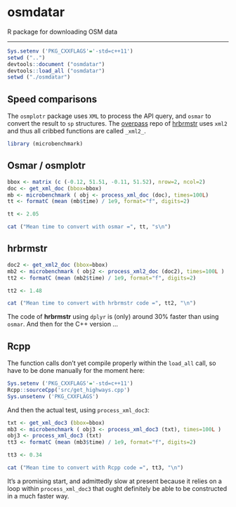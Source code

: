 # osmdatar
R package for downloading OSM data

------

```r
Sys.setenv ('PKG_CXXFLAGS'='-std=c++11')
setwd ("..")
devtools::document ("osmdatar")
devtools::load_all ("osmdatar")
setwd ("./osmdatar")
```

## Speed comparisons

The `osmplotr` package uses `XML` to process the API query, and `osmar` to
convert the result to `sp` structures. The
[overpass](https://github.com/hrbrmstr/overpass/) repo of 
[hrbrmstr](https://github.com/hrbrmstr) uses `xml2` and thus all cribbed
functions are called `_xml2_`.

```r
library (microbenchmark)
```

## Osmar / osmplotr

```r
bbox <- matrix (c (-0.12, 51.51, -0.11, 51.52), nrow=2, ncol=2)
doc <- get_xml_doc (bbox=bbox)
mb <- microbenchmark ( obj <- process_xml_doc (doc), times=100L)
tt <- formatC (mean (mb$time) / 1e9, format="f", digits=2)
```
```r
tt <- 2.05
```
```r
cat ("Mean time to convert with osmar =", tt, "s\n")
```

## hrbrmstr

```r
doc2 <- get_xml2_doc (bbox=bbox)
mb2 <- microbenchmark ( obj2 <- process_xml2_doc (doc2), times=100L )
tt2 <- formatC (mean (mb2$time) / 1e9, format="f", digits=2)
```
```r
tt2 <- 1.48
```
```r
cat ("Mean time to convert with hrbrmstr code =", tt2, "\n")
```

The code of **hrbrmstr** using `dplyr` is (only) around 30% faster than using
`osmar`. And then for the C++ version ...

## Rcpp

The function calls don't yet compile properly within the `load_all` call, so
have to be done manually for the moment here:
```r
Sys.setenv ('PKG_CXXFLAGS'='-std=c++11')
Rcpp::sourceCpp('src/get_highways.cpp')
Sys.unsetenv ('PKG_CXXFLAGS')
```

And then the actual test, using `process_xml_doc3`:
```r
txt <- get_xml_doc3 (bbox=bbox)
mb3 <- microbenchmark ( obj3 <- process_xml_doc3 (txt), times=100L )
obj3 <- process_xml_doc3 (txt)
tt3 <- formatC (mean (mb3$time) / 1e9, format="f", digits=2)
```
```r
tt3 <- 0.34
```
```r
cat ("Mean time to convert with Rcpp code =", tt3, "\n")
```

It's a promising start, and admittedly slow at present because it relies on a
loop within `process_xml_doc3` that ought definitely be able to be constructed
in a much faster way.

